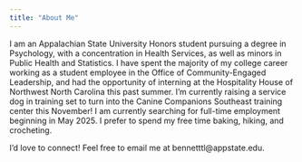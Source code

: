 ```yaml
---
title: "About Me"
---
```


I am an Appalachian State University Honors student pursuing a degree in Psychology, with a concentration in Health Services, as well as minors in Public Health and Statistics. I have spent the majority of my college career working as a student employee in the Office of Community-Engaged Leadership, and had the opportunity of interning at the Hospitality House of Northwest North Carolina this past summer. I'm currently raising a service dog in training set to turn into the Canine Companions Southeast training center this November! I am currently searching for full-time employment beginning in May 2025. I prefer to spend my free time baking, hiking, and crocheting.

I'd love to connect! Feel free to email me at bennetttl@appstate.edu.